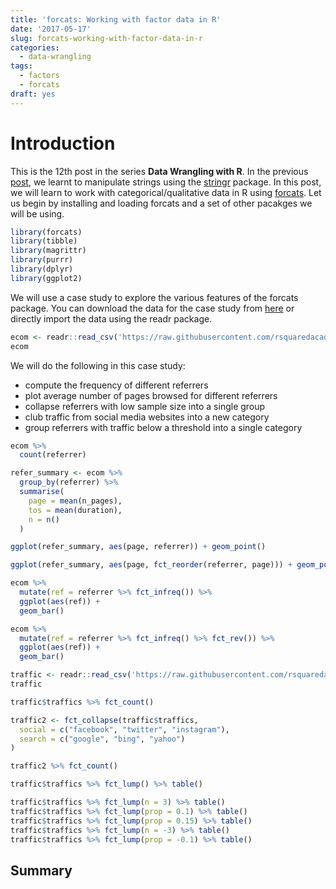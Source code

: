 ```yaml
---
title: 'forcats: Working with factor data in R'
date: '2017-05-17'
slug: forcats-working-with-factor-data-in-r
categories:
  - data-wrangling
tags:
  - factors
  - forcats
draft: yes
---
```


# Introduction

This is the 12th post in the series **Data Wrangling with R**. In the previous [post](https://rsquaredacademy.github.io/blog/post/working-with-strings-in-r-using-stringr/), we learnt to manipulate strings using the [stringr](http://stringr.tidyverse.org) package. In this post, we will learn to work with categorical/qualitative data in R using [forcats](http://forcats.tidyverse.org). Let us begin by installing and loading forcats and a set of other pacakges we will be using.


```r
library(forcats)
library(tibble)
library(magrittr)
library(purrr)
library(dplyr)
library(ggplot2)
```

We will use a case study to explore the various features of the forcats package. You can download the data for the case study from [here](https://raw.githubusercontent.com/rsquaredacademy/datasets/master/web.csv) or directly import the data using the readr package. 

```r
ecom <- readr::read_csv('https://raw.githubusercontent.com/rsquaredacademy/datasets/master/web.csv')
ecom
```

We will do the following in this case study:

- compute the frequency of different referrers
- plot average number of pages browsed for different referrers
- collapse referrers with low sample size into a single group
- club traffic from social media websites into a new category
- group referrers with traffic below a threshold into a single category

```r
ecom %>%
  count(referrer)
```

```r
refer_summary <- ecom %>%
  group_by(referrer) %>%
  summarise(
    page = mean(n_pages),
    tos = mean(duration),
    n = n()
  )

ggplot(refer_summary, aes(page, referrer)) + geom_point()

ggplot(refer_summary, aes(page, fct_reorder(referrer, page))) + geom_point()
```

```r
ecom %>%
  mutate(ref = referrer %>% fct_infreq()) %>%
  ggplot(aes(ref)) +
  geom_bar()
```

```r
ecom %>%
  mutate(ref = referrer %>% fct_infreq() %>% fct_rev()) %>%
  ggplot(aes(ref)) +
  geom_bar()
```

```r
traffic <- readr::read_csv('https://raw.githubusercontent.com/rsquaredacademy/datasets/master/web_traffic.csv')
traffic
```


```r
traffic$traffics %>% fct_count()
```

```r
traffic2 <- fct_collapse(traffic$traffics,
  social = c("facebook", "twitter", "instagram"),
  search = c("google", "bing", "yahoo")
)

traffic2 %>% fct_count() 
```

```r
traffic$traffics %>% fct_lump() %>% table()
```

```r
traffic$traffics %>% fct_lump(n = 3) %>% table()
traffic$traffics %>% fct_lump(prop = 0.1) %>% table()
traffic$traffics %>% fct_lump(prop = 0.15) %>% table()
traffic$traffics %>% fct_lump(n = -3) %>% table()
traffic$traffics %>% fct_lump(prop = -0.1) %>% table()
```

## Summary